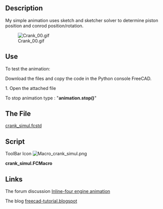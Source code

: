 <languages/>
{{Macro
|Name=Crank Simul
|Icon=Macro_crank_simul.png
|Description=My simple animation uses sketch and sketcher solver to determine piston position and conrod position/rotation. 
|Author=kwahoo
|Version=1.0
|Date=2014-06-13
|FCVersion=All
|Download= [https://wiki.freecad.org/images/0/04/Macro_crank_simul.png ToolBar Icon]<br />The file [http://forum.freecadweb.org/download/file.php?id=5954 crank_simul.fcstd]
}}

==Description==
My simple animation uses sketch and sketcher solver to determine piston position and conrod position/rotation.

[[File:Crank 00.gif]]

==Use==
To test the animation:

Download the files and copy the code in the Python console FreeCAD.

1. Open the attached file

To stop animation type : 
"'''animation.stop()'''"

==The File==
[http://forum.freecadweb.org/download/file.php?id=5954 crank_simul.fcstd]
==Script==
ToolBar Icon [[Image:Macro_crank_simul.png]]

'''crank_simul.FCMacro'''

{{MacroCode|code=
import FreeCAD as App, FreeCADGui as Gui, Part, time, sys, math, Draft, DraftGeomUtils
from PySide import QtGui,QtCore

class Animation(object):
    def __init__(self):
        App.Console.PrintMessage('init')

        App.ActiveDocument.recompute()

        self.timer = QtCore.QTimer()
        QtCore.QObject.connect(self.timer, QtCore.SIGNAL("timeout()"), self.my_update)
        self.timer.start(50)

        self.an = 0.1

    def my_update(self):
        string = '{0}'.format(self.an)
        self.an = self.an + 0.01 if self.an < (2 * math.pi) else 0.0

        angle = math.degrees(self.an)
        App.ActiveDocument.Sketch.setDatum(5,App.Units.Quantity(str(angle)+' deg'))
        App.ActiveDocument.recompute()
        p1 = App.ActiveDocument.Sketch.Shape.Vertexes[0].Point
        p2 = App.ActiveDocument.Sketch.Shape.Vertexes[1].Point
        conrodangle = math.degrees(Draft.DraftVecUtils.angle(App.Vector(1,0,0),(p1-p2))) - 90
        App.ActiveDocument.getObject("Cylinder").Placement = App.Placement(p1,App.Rotation(App.Vector(1,0,0),-90))
        App.ActiveDocument.getObject("Sketch001").Placement = App.Placement(p1,App.Rotation(App.Vector(0,0,1),conrodangle))

    def stop(self):
        self.timer.stop()
         

animation = Animation()

}}

==Links==
The forum discussion [https://forum.freecad.org/viewtopic.php?f=24&t=6815&hilit=animation#p55092 Inline-four engine animation]

The blog [http://freecad-tutorial.blogspot.be/ freecad-tutorial.blogspot]

{{clear}}